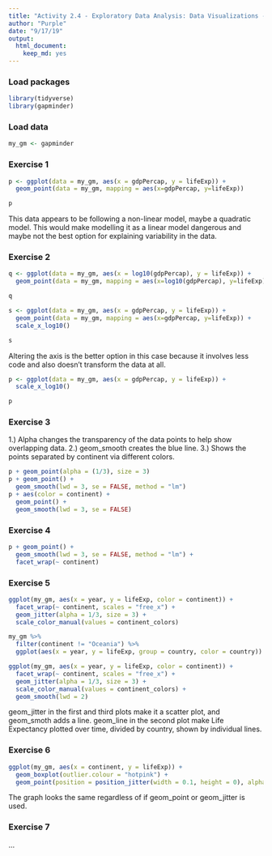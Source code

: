 ```yaml
---
title: "Activity 2.4 - Exploratory Data Analysis: Data Visualizations - Introduction"
author: "Purple"
date: "9/17/19"
output: 
  html_document: 
    keep_md: yes
---
```


### Load packages

```r
library(tidyverse)
library(gapminder)
```

### Load data

```r
my_gm <- gapminder
```


### Exercise 1

```r
p <- ggplot(data = my_gm, aes(x = gdpPercap, y = lifeExp)) +
  geom_point(data = my_gm, mapping = aes(x=gdpPercap, y=lifeExp))

p
```

This data appears to be following a non-linear model, maybe a quadratic model. This would make modelling it as a linear model dangerous and maybe not the best option for explaining variability in the data.

### Exercise 2

```r
q <- ggplot(data = my_gm, aes(x = log10(gdpPercap), y = lifeExp)) +
  geom_point(data = my_gm, mapping = aes(x=log10(gdpPercap), y=lifeExp))

q
```

```r
s <- ggplot(data = my_gm, aes(x = gdpPercap, y = lifeExp)) +
  geom_point(data = my_gm, mapping = aes(x=gdpPercap, y=lifeExp)) +
  scale_x_log10()

s
```

Altering the axis is the better option in this case because it involves less code and also doesn't transform the data at all.

```r
p <- ggplot(data = my_gm, aes(x = gdpPercap, y = lifeExp)) +
  scale_x_log10()

p
```


### Exercise 3

1.) Alpha changes the transparency of the data points to help show overlapping data.
2.) geom_smooth creates the blue line.
3.) Shows the points separated by continent via different colors.
```r
p + geom_point(alpha = (1/3), size = 3)
p + geom_point() + 
  geom_smooth(lwd = 3, se = FALSE, method = "lm")
p + aes(color = continent) + 
  geom_point() + 
  geom_smooth(lwd = 3, se = FALSE)
```

### Exercise 4

``` r
p + geom_point() + 
  geom_smooth(lwd = 3, se = FALSE, method = "lm") +
  facet_wrap(~ continent)
```

### Exercise 5

``` r
ggplot(my_gm, aes(x = year, y = lifeExp, color = continent)) +
  facet_wrap(~ continent, scales = "free_x") +
  geom_jitter(alpha = 1/3, size = 3) +
  scale_color_manual(values = continent_colors)

my_gm %>% 
  filter(continent != "Oceania") %>% 
  ggplot(aes(x = year, y = lifeExp, group = country, color = country)) + geom_line(lwd = 1, show.legend = FALSE) + facet_wrap(~ continent) + scale_color_manual(values = country_colors)

ggplot(my_gm, aes(x = year, y = lifeExp, color = continent)) +
  facet_wrap(~ continent, scales = "free_x") +
  geom_jitter(alpha = 1/3, size = 3) +
  scale_color_manual(values = continent_colors) +
  geom_smooth(lwd = 2)
```

geom_jitter in the first and third plots make it a scatter plot, and geom_smoth adds a line. geom_line in the second plot make Life Expectancy plotted over time, divided by country, shown by individual lines.

### Exercise 6

``` r
ggplot(my_gm, aes(x = continent, y = lifeExp)) +
  geom_boxplot(outlier.colour = "hotpink") +
  geom_point(position = position_jitter(width = 0.1, height = 0), alpha = 1/4)
```

The graph looks the same regardless of if geom_point or geom_jitter is used.

### Exercise 7

...
